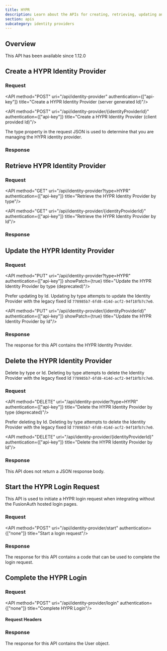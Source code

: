 ```yaml
---
title: HYPR
description: Learn about the APIs for creating, retrieving, updating and disabling a HYPR identity provider.
section: apis
subcategory: identity providers
---
```



## Overview

<Aside type="version">
This API has been available since 1.12.0
</Aside>

## Create a HYPR Identity Provider

### Request

<API method="POST" uri="/api/identity-provider" authentication={["api-key"]} title="Create a HYPR Identity Provider (server generated Id)"/>

<API method="POST" uri="/api/identity-provider/{identityProviderId}" authentication={["api-key"]} title="Create a HYPR Identity Provider (client provided Id)"/>

The <InlineField>type</InlineField> property in the request JSON is used to determine that you are managing the HYPR identity provider.

<HyprRequestBody idp_display_name={idp_display_name} idp_since={idp_since} idp_linking_strategy={id_linking_strategy} />

### Response

<StandardPostResponseCodes never_search_error />

<HyprResponseBody idp_display_name={idp_display_name} idp_since={idp_since} idp_linking_strategy={id_linking_strategy} />

## Retrieve HYPR Identity Provider


### Request

<API method="GET" uri="/api/identity-provider?type=HYPR" authentication={["api-key"]} title="Retrieve the HYPR Identity Provider by type"/>

<API method="GET" uri="/api/identity-provider/{identityProviderId}" authentication={["api-key"]} title="Retrieve the HYPR Identity Provider by Id"/>

### Response

<StandardGetResponseCodes never_search_error />

<HyprResponseBody idp_display_name={idp_display_name} idp_since={idp_since} idp_linking_strategy={id_linking_strategy} />

## Update the HYPR Identity Provider

<GenericUpdateExplanationFragment capitalized_object_name="HYPR Identity Provider" />

### Request

<API method="PUT" uri="/api/identity-provider?type=HYPR" authentication={["api-key"]} showPatch={true} title="Update the HYPR Identity Provider by type (deprecated)"/>

<DeprecatedSince since="1.61.0">Prefer updating by Id. Updating by type attempts to update the Identity Provider with the legacy fixed Id `778985b7-6fd8-414d-acf2-94f18fb7c7e0`.</DeprecatedSince>

<API method="PUT" uri="/api/identity-provider/{identityProviderId}" authentication={["api-key"]} showPatch={true} title="Update the HYPR Identity Provider by Id"/>

<HyprRequestBody idp_display_name={idp_display_name} idp_since={idp_since} idp_linking_strategy={id_linking_strategy} />

### Response

The response for this API contains the HYPR Identity Provider.

<StandardPutResponseCodes never_search_error />

<HyprResponseBody idp_display_name={idp_display_name} idp_since={idp_since} idp_linking_strategy={id_linking_strategy} />

## Delete the HYPR Identity Provider

Delete by type or Id. Deleting by type attempts to delete the Identity Provider with the legacy fixed Id `778985b7-6fd8-414d-acf2-94f18fb7c7e0`.

### Request

<API method="DELETE" uri="/api/identity-provider?type=HYPR" authentication={["api-key"]} title="Delete the HYPR Identity Provider by type (deprecated)"/>

<DeprecatedSince since="1.61.0">Prefer deleting by Id. Deleting by type attempts to delete the Identity Provider with the legacy fixed Id `778985b7-6fd8-414d-acf2-94f18fb7c7e0`.</DeprecatedSince>

<API method="DELETE" uri="/api/identity-provider/{identityProviderId}" authentication={["api-key"]} title="Delete the HYPR Identity Provider by Id"/>

### Response

This API does not return a JSON response body.

<StandardDeleteResponseCodes never_search_error />


## Start the HYPR Login Request

This API is used to initiate a HYPR login request when integrating without the FusionAuth hosted login pages.

### Request

<API method="POST" uri="/api/identity-provider/start" authentication={["none"]} title="Start a login request"/>

<IdentityProviderStartRequestBody idp_display_name={idp_display_name} idp_since={idp_since} idp_linking_strategy={id_linking_strategy} />

### Response

The response for this API contains a code that can be used to complete the login request.

<IdentityProviderStartResponseBody idp_display_name={idp_display_name} idp_since={idp_since} idp_linking_strategy={id_linking_strategy} />

## Complete the HYPR Login

<CompleteLoginText idp_display_name={idp_display_name} token_text_with_article="a token" token_text="token" />

### Request

<API method="POST" uri="/api/identity-provider/login" authentication={["none"]} title="Complete HYPR Login"/>

#### Request Headers

<APIBlock>
  <XForwardedForHeader />
  <XFusionauthTenantIdHeaderScopedOperationRowOnly />
</APIBlock>

<IdentityProviderLoginRequestBody idp_display_name={idp_display_name} idp_since={idp_since} idp_linking_strategy={id_linking_strategy} />

### Response

The response for this API contains the User object.

<IdentityProviderLoginResponseBody idp_display_name={idp_display_name} idp_since={idp_since} idp_linking_strategy={id_linking_strategy} />
